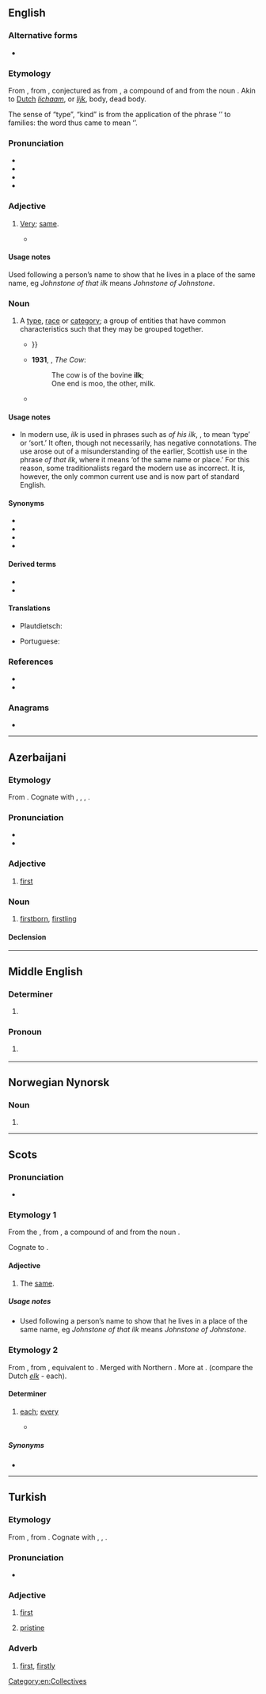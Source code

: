 {{also|Ilk}}
==English==
{{was wotd|2006|June|8}}

===Alternative forms===
* {{l|en|ilke}}

===Etymology===
From {{der|en|enm|ilke}}, from {{der|en|ang|ilca|}}, conjectured as from {{der|en|gem-pro|*ilīkaz}}, a compound of {{m|gem-pro|*iz}} and {{m|gem-pro|*-līkaz}} from the noun {{m|gem-pro|*līką||body}}. Akin to [[Dutch]] ''[[lichaam]]'', or ''[[lijk]]'', body, dead body.

The sense of “type”, “kind” is from the application of the phrase ‘{{m|en|of that ilk}}’ to families: the word thus came to mean ‘{{m|en|family}}’.

===Pronunciation===
* {{IPA|en|/ɪlk/}}
* {{audio|en|en-us-ilk.ogg|Audio (US)}}
* {{audio|en|en-au-ilk.ogg|Audio (AU)}}
* {{rhymes|en|ɪlk|s=1}}

===Adjective===
{{en-adj|-}}

# {{lb|en|Scotland|and|Northern England}} [[very|Very]]; [[same]].
#* {{RQ:Spenser Faerie Queene|1|4|passage=By semblaunt, was that '''ilke''' image}}

====Usage notes====
Used following a person’s name to show that he lives in a place of the same name, eg ''Johnstone of that ilk'' means ''Johnstone of Johnstone''.

===Noun===
{{en-noun}}

# A [[type]], [[race]] or [[category]]; a group of entities that have common characteristics such that they may be grouped together.
#* {{RQ:Sinclair Jungle|chapter=25|passage="Hinkydink” or “Bathhouse John,” or others of that '''ilk''', were proprietors of the most notorious dives in Chicago{{...}}}}
#* '''1931''', {{w|Ogden Nash}}, ''The Cow'':
#*: The cow is of the bovine '''ilk''';
#*: One end is moo, the other, milk.
#* {{quote-journal|en|author=Robbie Collin|title=Grimsby review: ' Sacha Baron Cohen's vital, venomous action movie'|work={{w|The Daily Telegraph}} (London)|date=23 February 2016|passage=On the surface, the film is a globe-trotting gross-out caper in which Nobby, who's from a hellish version of the titular Lincolnshire town ("twinned with Chernobyl"), is reunited with his long-lost brother Sebastian (Mark Strong), who has become a spy for the British secret services. That makes him a servant of the powers-that-be that have no time for Nobby and his scrounging '''ilk'''. }}

====Usage notes====
* In modern use, ''ilk'' is used in phrases such as ''of his ilk'', {{m|en|of that ilk}}, to mean ‘type’ or ‘sort.’ It often, though not necessarily, has negative connotations. The use arose out of a misunderstanding of the earlier, Scottish use in the phrase ''of that ilk'', where it means ‘of the same name or place.’ For this reason, some traditionalists regard the modern use as incorrect. It is, however, the only common current use and is now part of standard English.

====Synonyms====
* {{l|en|kind}}
* {{l|en|likes}}
* {{l|en|sort}}
* {{l|en|type}}

====Derived terms====
* {{l|en|of that ilk}}
* {{l|en|thilk}}

====Translations====
{{trans-top|type, race, or category}}
* Plautdietsch: {{t|pdt|Sort|f}}
{{trans-mid}}
* Portuguese: {{t+|pt|laia|f}}
{{trans-bottom}}

===References===
* {{R:NOAD 2005}}
* {{R:Online Etymology Dictionary}}

===Anagrams===
* {{anagrams|en|a=ikl|Kil}}

[[Category:en:Collectives]]

----

==Azerbaijani==

===Etymology===
From {{inh|az|trk-pro|*il(i)k|t=before; early; first}}. Cognate with {{cog|otk|𐰃𐰠𐰚|tr=ilk|t=first}}, {{cog|xqa|اِلْكْ|tr=ilk|t=first, firstly}}, {{cog|tr|ilk}}, {{cog|cv|ӗлӗк|t=before, in old times; ago}}.

===Pronunciation===
* {{IPA|az|[ilk]}}
* {{audio|az|LL-Q9292 (aze)-Azerbaijani audiorecordings-ilk.wav|Audio}}

===Adjective===
{{az-adj}}

# [[first]]
#: {{uxi|az|'''ilk''' [[sevgi]]/[[məhəbbət]]|'''first''' love}}

===Noun===
{{az-head-noun|i|c}}

# [[firstborn]], [[firstling]]

====Declension====
{{az-decl-noun|i|c}}

----

==Middle English==

===Determiner===
{{head|enm|determiner}}

# {{tlb|enm|Northern ME}} {{alt form|enm|ech}}

===Pronoun===
{{head|enm|pronoun}}

# {{tlb|enm|Northern ME}} {{alt form|enm|ech}}

----

==Norwegian Nynorsk==

===Noun===
{{nn-noun-m1}}

# {{alt form|nn|nocap=1|ilke}}

----

==Scots==

===Pronunciation===
* {{IPA|sco|/ɪlk/}}

===Etymology 1===
From the {{der|sco|ang|īlca}}, from {{der|sco|gem-pro|*ilīkaz}}, a compound of {{m|gem-pro|*iz}} and {{m|gem-pro|*-līkaz}} from the noun {{m|gem-pro|*līką||body}}.

Cognate to {{cog|en|ilk}}.

====Adjective====
{{sco-adj|-}}

# The [[same]].

=====Usage notes=====
* Used following a person’s name to show that he lives in a place of the same name, eg ''Johnstone of that ilk'' means ''Johnstone of Johnstone''.

===Etymology 2===
From {{der|sco|enm|ilk}}, from {{der|sco|ang|ġehwylc||each, every}}, equivalent to {{prefix|sco|y|which}}. Merged with Northern {{der|sco|ang|ylc||each}}. More at {{l|en|each}}. (compare the Dutch ''[[elk]]'' - each).

====Determiner====
{{sco-det}}

# {{lb|sco|archaic|of two or more}} [[each|each]]; [[every]]
#* {{quote-book|1=sco|year=1786|author={{w|Robert Burns}}|title=A Winter Night|chapter=|url=|page=|text='''Ilk''' happing bird, - wee, helpless thing!}}

=====Synonyms=====
* {{l|sco|ilka}}

----

==Turkish==

===Etymology===
From {{inh|tr|ota|الك|tr=ilk|t=first, firstly, in the first place}}, from {{inh|tr|trk-pro|*il(i)k|t=first}}. Cognate with {{cog|otk|𐰃𐰠𐰚|tr=ilk|t=first}}, {{cog|xqa|اِلْكْ|tr=ilk|t=first, firstly}}, {{cog|ba|элек|t=before, earlier, ago}}.

===Pronunciation===
* {{IPA|tr|/ilc/}}

===Adjective===
{{tr-adj}}

# [[first]]
#: {{syn|tr|birinci|baştaki}}
#: {{ant|tr|son}}
# [[pristine]] {{gloss|pertaining to the earliest state of something}}

===Adverb===
{{tr-adv}}

# [[first]], [[firstly]]
#: {{syn|tr|önce|ilkin}}